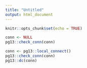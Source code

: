 ```yaml
---
title: "Untitled"
output: html_document
---
```


```r
knitr::opts_chunk$set(echo = TRUE)
```



```r
conn <- NULL
pg13::check_conn(conn)
```


```r
conn <- pg13::local_connect()
pg13::check_conn(conn)
pg13::dc(conn)
```

